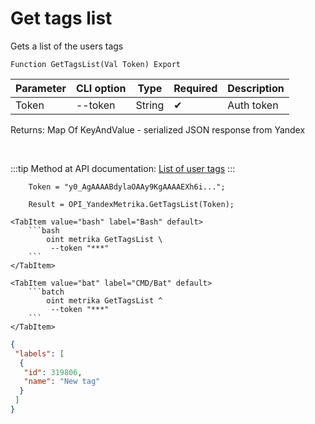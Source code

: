 ﻿---
sidebar_position: 5
description: Get tags list and other functions to work with Yandex Metrika in the Open Integration Package, a free open-source integration library for 1C:Enterprise 8, OneScript and CLI
keywords: [1C, 1С, 1С:Enterprise, 1С:Enterprise 8.3, API, Integration, Services, Exchange, OneScript, CLI, Yandex Metrika]
---


# Get tags list
 Gets a list of the users tags



`Function GetTagsList(Val Token) Export`

  | Parameter | CLI option | Type | Required | Description |
  |-|-|-|-|-|
  | Token | --token | String | &#x2714; | Auth token |

  
  Returns:  Map Of KeyAndValue - serialized JSON response from Yandex

<br/>

:::tip
Method at API documentation: [List of user tags](https://yandex.ru/dev/metrika/en/management/openapi/label/getLabels)
:::
<br/>



```bsl title="1C:Enterprise/OneScript code example"
    Token = "y0_AgAAAABdylaOAAy9KgAAAAEXh6i...";

    Result = OPI_YandexMetrika.GetTagsList(Token);
```
 

 <Tabs>
  
    <TabItem value="bash" label="Bash" default>
        ```bash
            oint metrika GetTagsList \
             --token "***"
        ```
    </TabItem>
  
    <TabItem value="bat" label="CMD/Bat" default>
        ```batch
            oint metrika GetTagsList ^
             --token "***"
        ```
    </TabItem>
</Tabs>


```json title="Result"
{
 "labels": [
  {
   "id": 319806,
   "name": "New tag"
  }
 ]
}
```
